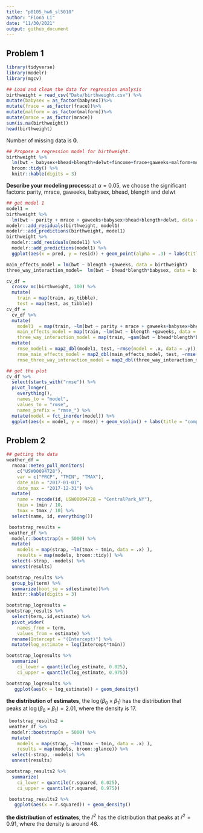 ```yaml
---
title: "p8105_hw6_sl5010"
author: "Fiona Li"
date: "11/30/2021"
output: github_document
---
```


## Problem 1

```r
library(tidyverse)
library(modelr)
library(mgcv)
```

```r
## Load and clean the data for regression analysis
birthweight = read_csv("Data/birthweight.csv") %>%
mutate(babysex = as_factor(babysex))%>%
mutate(frace = as_factor(frace))%>%
mutate(malform = as_factor(malform))%>%
mutate(mrace = as_factor(mrace))
sum(is.na(birthweight))
head(birthweight) 
```
Number of missing data is **0**.

```r
## Propose a regression model for birthweight.
birthweight %>% 
  lm(bwt ~ babysex+bhead+blength+delwt+fincome+frace+gaweeks+malform+menarche+mheight+momage+mrace+parity+pnumlbw+pnumsga+ppbmi+ppwt+smoken+wtgain, data = .) %>% 
  broom::tidy() %>% 
  knitr::kable(digits = 3)
```

**Describe your modeling process:**at $\alpha = 0.05$, we choose the significant factors: parity, mrace, gaweeks, babysex, bhead, blength and delwt

```r
## get model 1
model1 = 
birthweight %>%
  lm(bwt ~ parity + mrace + gaweeks+babysex+bhead+blength+delwt, data = .)
modelr::add_residuals(birthweight, model1)
modelr::add_predictions(birthweight, model1)
birthweight %>% 
  modelr::add_residuals(model1) %>%
  modelr::add_predictions(model1) %>%
  ggplot(aes(x = pred, y = resid)) + geom_point(alpha = .3) + labs(title = "plot of model residuals against fitted values")
```

```r
main_effects_model = lm(bwt ~ blength +gaweeks, data = birthweight)
three_way_interaction_model=  lm(bwt ~ bhead*blength*babysex, data = birthweight)
```

```r
cv_df =
  crossv_mc(birthweight, 100) %>% 
  mutate(
    train = map(train, as_tibble),
    test = map(test, as_tibble))
cv_df = 
  cv_df %>% 
  mutate(
    model1  = map(train, ~lm(bwt ~ parity + mrace + gaweeks+babysex+bhead+blength+delwt, data = .x)),
    main_effects_model = map(train, ~lm(bwt ~ blength +gaweeks, data = .x)),
    three_way_interaction_model = map(train, ~gam(bwt ~ bhead*blength*babysex, data = as_tibble(.x)))) %>% 
  mutate(
    rmse_model1 = map2_dbl(model1, test, ~rmse(model = .x, data = .y)),
    rmse_main_effects_model = map2_dbl(main_effects_model, test, ~rmse(model = .x, data = .y)),
    rmse_three_way_interaction_model = map2_dbl(three_way_interaction_model, test, ~rmse(model = .x, data = .y)))
```

```r
## get the plot
cv_df %>% 
  select(starts_with("rmse")) %>% 
  pivot_longer(
    everything(),
    names_to = "model", 
    values_to = "rmse",
    names_prefix = "rmse_") %>% 
  mutate(model = fct_inorder(model)) %>% 
  ggplot(aes(x = model, y = rmse)) + geom_violin() + labs(title = "comparison in terms of the cross-validated prediction error")
```
## Problem 2

```r
## getting the data
weather_df = 
  rnoaa::meteo_pull_monitors(
    c("USW00094728"),
    var = c("PRCP", "TMIN", "TMAX"), 
    date_min = "2017-01-01",
    date_max = "2017-12-31") %>%
  mutate(
    name = recode(id, USW00094728 = "CentralPark_NY"),
    tmin = tmin / 10,
    tmax = tmax / 10) %>%
  select(name, id, everything())
```


```r
 bootstrap_results = 
 weather_df %>% 
  modelr::bootstrap(n = 5000) %>% 
  mutate(
    models = map(strap, ~lm(tmax ~ tmin, data = .x) ),
    results = map(models, broom::tidy)) %>% 
  select(-strap, -models) %>% 
  unnest(results) 

bootstrap_results %>% 
  group_by(term) %>% 
  summarize(boot_se = sd(estimate))%>% 
  knitr::kable(digits = 3)

bootstrap_logresults = 
bootstrap_results %>%  
  select(term,.id,estimate) %>%
  pivot_wider(
    names_from = term,
    values_from = estimate) %>%
  rename(Intercept = "(Intercept)") %>%
  mutate(log_estimate = log(Intercept*tmin))

bootstrap_logresults %>% 
  summarize(
    ci_lower = quantile(log_estimate, 0.025), 
    ci_upper = quantile(log_estimate, 0.975))

bootstrap_logresults %>%
   ggplot(aes(x = log_estimate)) + geom_density()
```

**the distribution of estimates**, the $\log(\beta_0\times \beta_1)$ has the distribution that peaks at $\log(\beta_0\times \beta_1)=2.01$, where the density is 17.

```r
 bootstrap_results2 = 
 weather_df %>% 
  modelr::bootstrap(n = 5000) %>% 
  mutate(
    models = map(strap, ~lm(tmax ~ tmin, data = .x) ),
    results = map(models, broom::glance)) %>% 
  select(-strap, -models) %>% 
  unnest(results) 

bootstrap_results2 %>% 
  summarize(
    ci_lower = quantile(r.squared, 0.025), 
    ci_upper = quantile(r.squared, 0.975))

 bootstrap_results2 %>%
   ggplot(aes(x = r.squared)) + geom_density()
```

**the distribution of estimates**, the $\hat r ^2$ has the distribution that peaks at $\hat r ^2=0.91$, where the density is around 46.
